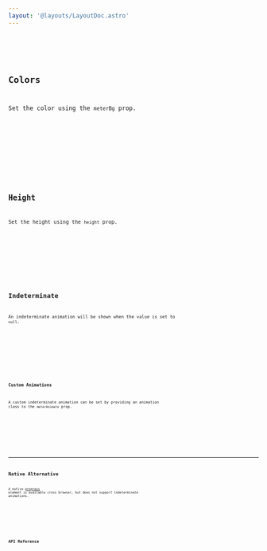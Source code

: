 ```yaml
---
layout: '@layouts/LayoutDoc.astro'
---
```




<Preview client:load>
	<Fragment slot="preview">
		<div className="size-full">
			<Example client:load />
		</div>
	</Fragment>
	<Fragment slot="code">
		<Code code={ExampleRaw} lang="tsx" />
	</Fragment>
</Preview>

## Colors

Set the color using the `meterBg` prop.

<Preview client:load>
	<Fragment slot="preview">
		<ExampleColors client:load />
	</Fragment>
	<Fragment slot="code">
		<Code code={ExampleColorsRaw} lang="tsx" />
	</Fragment>
</Preview>

## Height

Set the height using the `height` prop.

<Preview client:load>
	<Fragment slot="preview">
		<ExampleHeight client:load />
	</Fragment>
	<Fragment slot="code">
		<Code code={ExampleHeightRaw} lang="tsx" />
	</Fragment>
</Preview>

## Indeterminate

An indeterminate animation will be shown when the value is set to `null`.

<Preview client:load>
	<Fragment slot="preview">
		<ExampleIndeterminate client:load />
	</Fragment>
	<Fragment slot="code">
		<Code code={ExampleIndeterminateRaw} lang="tsx" />
	</Fragment>
</Preview>

### Custom Animations

A custom indeterminate animation can be set by providing an animation class to the `meterAnimate` prop.

<Preview client:load>
	<Fragment slot="preview">
		<ExampleCustomAnimation client:load />
	</Fragment>
	<Fragment slot="code">
		<Code code={ExampleCustomAnimationRaw} lang="tsx" />
	</Fragment>
</Preview>

---

## Native Alternative

A native [progress](https://developer.mozilla.org/en-US/docs/Web/HTML/Element/progress) element is available cross browser, but does not support indeterminate animations.

<Preview client:load>
	<Fragment slot="preview">
		<ExampleNative />
	</Fragment>
	<Fragment slot="code">
		<Code code={ExampleNativeRaw} lang="html" />
	</Fragment>
</Preview>

## API Reference

<ApiTable />
